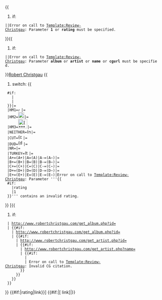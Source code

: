 <includeonly>{{
#if: {{{1|}}}{{{rating|}}}
 ||Error on call to [[Template:Review-Christgau]]: Parameter '''1''' or '''rating''' must be specified.
}}{{
#if: {{{album|}}}{{{artist|}}}{{{name|}}}{{{cgurl|}}}
 ||Error on call to [[Template:Review-Christgau]]: Parameter '''album''' or '''artist''' or '''name''' or '''cgurl''' must be specified.
}}[[Robert Christgau]] {{
#switch: {{
  #if: {{{rating|}}}
    |{{uc:{{{rating}}} }}
    |{{uc:{{{1}}} }}
  }}|=
  |HM1=[[File:Rating-Christgau-one-star-honorable-mention.png|10px|(* honorable mention)]]|=
  |HM2=[[File:Rating-Christgau-two-star-honorable-mention.png|20px|(** honorable mention)]]|=
  |HM3=[[File:Rating-Christgau-three-star-honorable-mention.png|30px|(*** honorable mention)]]|=
  |NEITHER=[[File:Rating-Christgau-neither.png|14px|(neither)]]|=
  |CUT=[[File:Rating-Christgau-choice-cut.png|16px|(choice cut)]]|=
  |DUD=[[File:Rating-Christgau-dud.png|17px|(dud)]]|=
  |NR=|=
  |TURKEY=[[File:Rating-Christgau-turkey.png|14px|(turkey)]]|=
  |A+=(A+)|A=(A)|A-=(A−)|=
  |B+=(B+)|B=(B)|B-=(B−)|=
  |C+=(C+)|C=(C)|C-=(C−)|=
  |D+=(D+)|D=(D)|D-=(D−)|=
  |E+=(E+)|E=(E)|E-=(E−)|Error on call to [[Template:Review-Christgau]]: Parameter '''{{
  #if: {{{rating|}}}
    |rating
    |1
  }}''' contains an invalid rating.
}} [{{
#if: {{{album|}}}
  | http://www.robertchristgau.com/get_album.php?id={{{album}}}
  | {{#if: {{{2|}}}
    | http://www.robertchristgau.com/get_album.php?id={{{2}}}
    | {{#if: {{{artist|}}}
      | http://www.robertchristgau.com/get_artist.php?id={{{artist}}}
      | {{#if: {{{name|}}}
        | http://www.robertchristgau.com/get_artist.php?name={{{name}}}
        | {{#if: {{{cgurl|}}}
          | {{{cgurl}}}
          | Error on call to [[Template:Review-Christgau]]: Invalid CG citation.
        }}
      }}
    }}
  }}
}} {{#if:{{{review|}}}|rating|link}}] {{#if:{{{review|}}}|[{{{review}}} link]|}}</includeonly><noinclude>{{template doc}}</noinclude>